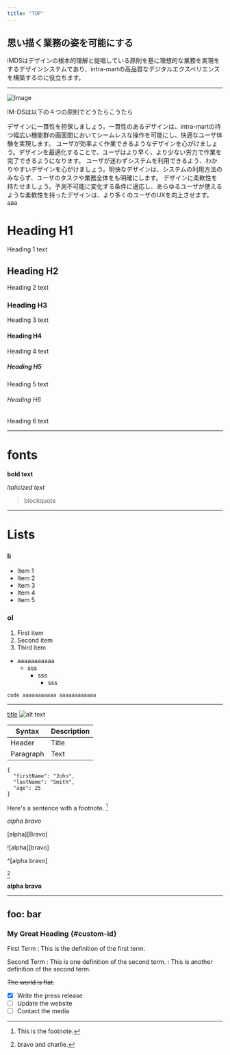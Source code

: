 ```yaml
---
title: "TOP"
---
```



## 思い描く業務の姿を可能にする
iMDSはデザインの根本的理解と提唱している原則を基に理想的な業務を実現をするデザインシステムであり、intra-martの高品質なデジタルエクスペリエンスを構築するのに役立ちます。

---

![Image](Principals.png)

IM-DSは以下の４つの原則でどうたらこうたら

<flex>
  <card title="一貫性" >
    デザインに一貫性を担保しましょう。一貫性のあるデザインは、intra-martの持つ幅広い機能群の画面間においてシームレスな操作を可能にし、快適なユーザ体験を実現します。
  </card>
  <card title="効率性">
    ユーザが効率よく作業できるようなデザインを心がけましょう。デザインを最適化することで、ユーザはより早く、より少ない労力で作業を完了できるようになります。
  </card>
  <card title="明快さ">
    ユーザが迷わずシステムを利用できるよう、わかりやすいデザインを心がけましょう。明快なデザインは、システムの利用方法のみならず、ユーザのタスクや業務全体をも明確にします。
  </card>
  <card title="柔軟性">
    デザインに柔軟性を持たせましょう。予測不可能に変化する条件に適応し、あらゆるユーザが使えるような柔軟性を持ったデザインは、より多くのユーザのUXを向上させます。
  </card>
</flex>

<notice title="注意">
  aaa
</ notice>


# Heading H1
Heading 1 text

## Heading H2
Heading 2 text

### Heading H3
Heading 3 text

#### Heading H4
Heading 4 text

##### Heading H5
Heading 5 text

###### Heading H6
Heading 6 text

---


# fonts
**bold text**

*italicized text*
> blockquote

---

# Lists

### li
- Item 1
- Item 2
- Item 3
- Item 4
- Item 5

### ol
1. First item
2. Second item
3. Third item

* aaaaaaaaaaa
  * sss
    * sss
      * sss


`code
aaaaaaaaaaa
aaaaaaaaaaaa
`

---

[title](https://www.example.com)
![alt text](image.jpg)


| Syntax | Description |
| ----------- | ----------- |
| Header | Title |
| Paragraph | Text |

```
{
  "firstName": "John",
  "lastName": "Smith",
  "age": 25
}
```

Here's a sentence with a footnote. [^1]

[Alpha]: https://example.com

*alpha* _bravo_

[alpha][Bravo]

![alpha][bravo]

[^alpha]: bravo and charlie.

^[alpha bravo]

[^alpha]

**alpha** __bravo__

---
foo: bar
---

[^1]: This is the footnote.

### My Great Heading {#custom-id}

First Term
: This is the definition of the first term.

Second Term
: This is one definition of the second term.
: This is another definition of the second term.

~~The world is flat.~~

- [x] Write the press release
- [ ] Update the website
- [ ] Contact the media